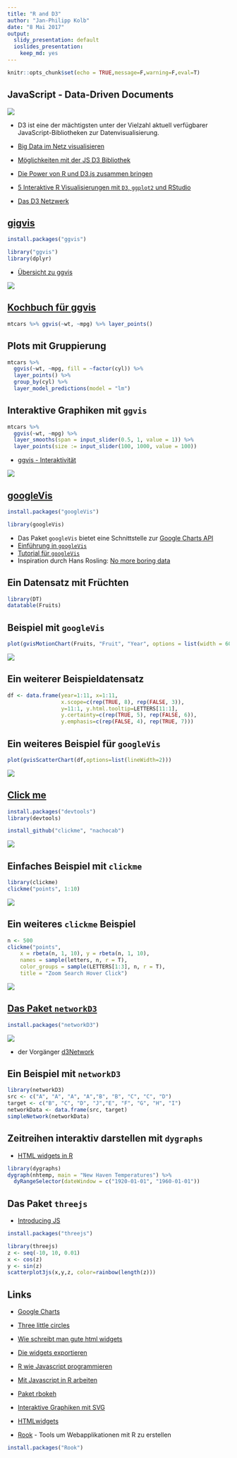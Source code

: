 ```yaml
---
title: "R and D3"
author: "Jan-Philipp Kolb"
date: "8 Mai 2017"
output:
  slidy_presentation: default
  ioslides_presentation:
    keep_md: yes
---
```


```r
knitr::opts_chunk$set(echo = TRUE,message=F,warning=F,eval=T)
```

## JavaScript - Data-Driven Documents 

![](figure/D3Beispiele.PNG)

- D3 ist eine der mächtigsten unter der Vielzahl aktuell verfügbarer JavaScript-Bibliotheken zur Datenvisualisierung.

- [Big Data im Netz visualisieren](http://t3n.de/magazin/javascript-bibliothek-d3-237224/)
- [Möglichkeiten mit der JS D3 Bibliothek](http://christopheviau.com/d3list/gallery.html)
- [Die Power von R und D3.js zusammen bringen](https://www.ae.be/blog-en/combining-the-power-of-r-and-d3-js/)
- [5 Interaktive R Visualisierungen mit `D3`, `ggplot2` und RStudio](http://moderndata.plot.ly/interactive-r-visualizations-with-d3-ggplot2-rstudio/)
- [Das D3 Netzwerk](http://christophergandrud.github.io/d3Network/)


## [gigvis](https://github.com/rstudio/ggvis)

```r
install.packages("ggvis")
```


```r
library("ggvis")
library(dplyr)
```

- [Übersicht zu ggvis](http://ggvis.rstudio.com/)

![](figure/ggvisGraphics.PNG)

## [Kochbuch für ggvis](http://ggvis.rstudio.com/cookbook.html)

```r
mtcars %>% ggvis(~wt, ~mpg) %>% layer_points()
```

## Plots mit Gruppierung

```r
mtcars %>% 
  ggvis(~wt, ~mpg, fill = ~factor(cyl)) %>% 
  layer_points() %>% 
  group_by(cyl) %>% 
  layer_model_predictions(model = "lm")
```

## Interaktive Graphiken mit `ggvis`

```r
mtcars %>%
  ggvis(~wt, ~mpg) %>%
  layer_smooths(span = input_slider(0.5, 1, value = 1)) %>%
  layer_points(size := input_slider(100, 1000, value = 100))
```

- [ggvis - Interaktivität](http://ggvis.rstudio.com/interactivity.html)

![](figure/ggvisInteractive.PNG)

## [googleVis](https://cran.r-project.org/web/packages/googleVis/index.html)

```r
install.packages("googleVis")
```


```r
library(googleVis)
```

- Das Paket `googleVis` bietet eine Schnittstelle zur [Google Charts API](https://developers.google.com/chart/)
- [Einführung in `googleVis`](https://cran.r-project.org/web/packages/googleVis/vignettes/googleVis.pdf)
- [Tutorial für `googleVis`](http://decastillo.github.io/googleVis_Tutorial/#1)
- Inspiration durch Hans Rosling: [No more boring data](https://youtu.be/hVimVzgtD6w)

## Ein Datensatz mit Früchten

```r
library(DT)
datatable(Fruits)
```



## Beispiel mit `googleVis`

```r
plot(gvisMotionChart(Fruits, "Fruit", "Year", options = list(width = 600, height = 400)))
```

![](figure/GoogleVisEx.PNG)


## Ein weiterer Beispieldatensatz

```r
df <- data.frame(year=1:11, x=1:11,
                 x.scope=c(rep(TRUE, 8), rep(FALSE, 3)),
                 y=11:1, y.html.tooltip=LETTERS[11:1],                 
                 y.certainty=c(rep(TRUE, 5), rep(FALSE, 6)),
                 y.emphasis=c(rep(FALSE, 4), rep(TRUE, 7)))
```

## Ein weiteres Beispiel für `googleVis`

```r
plot(gvisScatterChart(df,options=list(lineWidth=2)))
```

![](figure/GoogleVisEx2.PNG)

## [Click me](http://rclickme.com/)

```r
install.packages("devtools")
library(devtools)

install_github("clickme", "nachocab")
```

![](figure/clickmelogo.PNG)


## Einfaches Beispiel mit `clickme`

```r
library(clickme)
clickme("points", 1:10)
```


![](figure/clickmeEx.PNG)

## Ein weiteres `clickme` Beispiel

```r
n <- 500
clickme("points",
    x = rbeta(n, 1, 10), y = rbeta(n, 1, 10),
    names = sample(letters, n, r = T),
    color_groups = sample(LETTERS[1:3], n, r = T),
    title = "Zoom Search Hover Click")
```

![](figure/clickmeex3.PNG)

## [Das Paket `networkD3`](https://christophergandrud.github.io/networkD3/)

```r
install.packages("networkD3")
```

![](figure/logoNetwork3d.PNG)

- der Vorgänger [d3Network ](http://christophergandrud.github.io/d3Network/)

## Ein Beispiel mit `networkD3`


```r
library(networkD3)
src <- c("A", "A", "A", "A","B", "B", "C", "C", "D")
target <- c("B", "C", "D", "J","E", "F", "G", "H", "I")
networkData <- data.frame(src, target)
simpleNetwork(networkData)
```


## Zeitreihen interaktiv darstellen mit `dygraphs` 

- [HTML widgets in R](http://www.htmlwidgets.org/showcase_leaflet.html)

```r
library(dygraphs)
dygraph(nhtemp, main = "New Haven Temperatures") %>% 
  dyRangeSelector(dateWindow = c("1920-01-01", "1960-01-01"))
```


## Das Paket `threejs`

- [Introducing JS](https://www.opencpu.org/posts/js-release-0-1/)

```r
install.packages("threejs")
```

```r
library(threejs)
z <- seq(-10, 10, 0.01)
x <- cos(z)
y <- sin(z)
scatterplot3js(x,y,z, color=rainbow(length(z)))
```



## Links

- [Google Charts](https://developers.google.com/chart/interactive/docs/gallery/geochart)

- [Three little circles](https://bost.ocks.org/mike/circles/)

- [Wie schreibt man gute html widgets](http://deanattali.com/blog/htmlwidgets-tips/)

- [Die widgets exportieren](https://github.com/timelyportfolio/exportwidget)

- [R wie Javascript programmieren](https://blog.semicolonsoftware.de/programming-r-like-its-javascript-python/)

- [Mit Javascript in R arbeiten](https://cran.r-project.org/web/packages/js/vignettes/intro.html)

- [Paket rbokeh](http://hafen.github.io/rbokeh/)

- [ Interaktive Graphiken mit SVG](http://timelyportfolio.github.io/gridSVG_intro/)

- [HTMLwidgets](http://www.htmlwidgets.org/develop_intro.html)

- [Rook](https://cran.r-project.org/web/packages/Rook/index.html) - Tools um Webapplikationen mit R zu erstellen

```r
install.packages("Rook")
```

